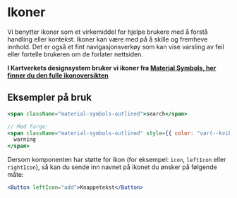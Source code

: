 
<Meta title="Design/Ikoner" />

# Ikoner

Vi benytter ikoner som et virkemiddel for hjelpe brukere med å forstå handling eller kontekst. Ikoner kan være med på å skille og fremheve innhold. Det er også et fint navigasjonsverkøy som kan vise varsling av feil eller fortelle brukeren om de forlater nettsiden.

**I Kartverkets designsystem bruker vi ikoner fra [Material Symbols, her finner du den fulle ikonoversikten ](https://fonts.google.com/icons)**

## Eksempler på bruk

```jsx
<span className="material-symbols-outlined">search</span>

// Med farge:
<span className="material-symbols-outlined" style={{ color: "var(--kvib-colors-red-500)" }}>
  warning
</span>
```

Dersom komponenten har støtte for ikon (for eksempel: `icon`, `leftIcon` eller `rightIcon`), så kan du sende inn navnet på ikonet du ønsker på følgende måte:

```jsx
<Button leftIcon="add">Knappetekst</Button>
```
